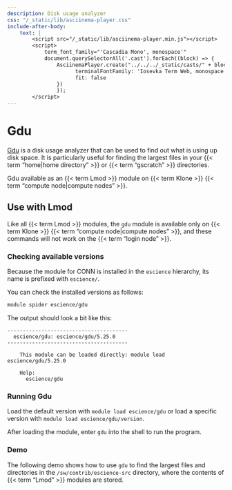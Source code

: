 ```yaml
---
description: Disk usage analyzer
css: "/_static/lib/asciinema-player.css"
include-after-body:
    text: |
        <script src="/_static/lib/asciinema-player.min.js"></script>
        <script>
            term_font_family="'Cascadia Mono', monospace'"
            document.querySelectorAll('.cast').forEach((block) => {
                AsciinemaPlayer.create("../../../_static/casts/" + block.id + ".cast", block, {
                      terminalFontFamily: 'Iosevka Term Web, monospace',
                      fit: false
                })
                });
        </script>
---
```

# Gdu

[Gdu](https://github.com/dundee/gdu) is a disk usage analyzer that can be used to find out what is using up disk space. It is particularly useful for finding the largest files in your {{< term "home|home directory" >}} or {{< term "gscratch" >}} directories.

Gdu available as an {{< term Lmod >}} module on {{< term Klone >}} {{< term "compute node|compute nodes" >}}.

## Use with Lmod

Like all {{< term Lmod >}} modules, the `gdu` module is available only on {{< term Klone >}} {{< term "compute node|compute nodes" >}}, and these commands will not work on the {{< term "login node" >}}.

### Checking available versions

Because the module for CONN is installed in the `escience` hierarchy, its name is prefixed with `escience/`.

You can check the installed versions as follows:

```bash
module spider escience/gdu
```

The output should look a bit like this:

```text
---------------------------------------
  escience/gdu: escience/gdu/5.25.0                                                           
---------------------------------------    
                                                                                              
    This module can be loaded directly: module load escience/gdu/5.25.0                       
                                                                                              
    Help:                                                                                     
      escience/gdu                                                                            
```

### Running Gdu

Load the default version with `module load escience/gdu` or load a specific version with `module load escience/gdu/version`.

After loading the module, enter `gdu` into the shell to run the program.

### Demo

The following demo shows how to use `gdu` to find the largest files and directories in the `/sw/contrib/escience-src` directory, where the contents of {{< term "Lmod" >}} modules are stored.

::::: {.cast #gdu}
:::::
